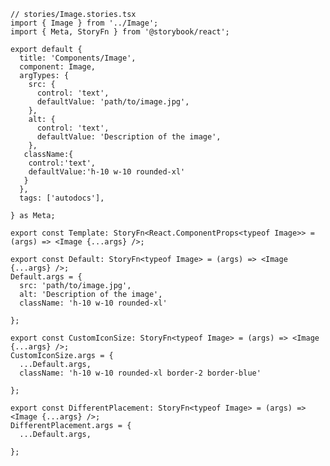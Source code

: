```tsx
// stories/Image.stories.tsx
import { Image } from '../Image';
import { Meta, StoryFn } from '@storybook/react';

export default {
  title: 'Components/Image',
  component: Image,
  argTypes: {
    src: {
      control: 'text',
      defaultValue: 'path/to/image.jpg',
    },
    alt: {
      control: 'text',
      defaultValue: 'Description of the image',
    },
   className:{
    control:'text',
    defaultValue:'h-10 w-10 rounded-xl'
   }
  },
  tags: ['autodocs'],

} as Meta;

export const Template: StoryFn<React.ComponentProps<typeof Image>> = (args) => <Image {...args} />;

export const Default: StoryFn<typeof Image> = (args) => <Image {...args} />;
Default.args = {
  src: 'path/to/image.jpg',
  alt: 'Description of the image',
  className: 'h-10 w-10 rounded-xl'

};

export const CustomIconSize: StoryFn<typeof Image> = (args) => <Image {...args} />;
CustomIconSize.args = {
  ...Default.args,
  className: 'h-10 w-10 rounded-xl border-2 border-blue'

};

export const DifferentPlacement: StoryFn<typeof Image> = (args) => <Image {...args} />;
DifferentPlacement.args = {
  ...Default.args,

};
```